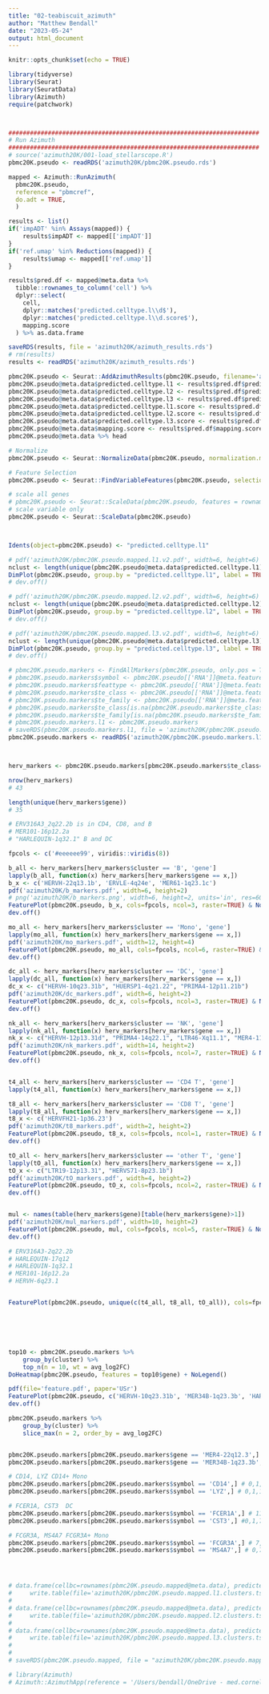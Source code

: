 ```yaml
---
title: "02-teabiscuit_azimuth"
author: "Matthew Bendall"
date: "2023-05-24"
output: html_document
---
```


```r
knitr::opts_chunk$set(echo = TRUE)
```

```r

library(tidyverse)
library(Seurat)
library(SeuratData)
library(Azimuth)
require(patchwork)



######################################################################
# Run Azimuth
######################################################################
# source('azimuth20K/001-load_stellarscope.R')
pbmc20K.pseudo <- readRDS('azimuth20K/pbmc20K.pseudo.rds')

mapped <- Azimuth::RunAzimuth(
  pbmc20K.pseudo,
  reference = "pbmcref",
  do.adt = TRUE,
  )

results <- list()
if('impADT' %in% Assays(mapped)) {
    results$impADT <- mapped[['impADT']]
}
if('ref.umap' %in% Reductions(mapped)) {
    results$umap <- mapped[['ref.umap']]
}

results$pred.df <- mapped@meta.data %>%
  tibble::rownames_to_column('cell') %>%
  dplyr::select(
    cell,
    dplyr::matches('predicted.celltype.l\\d$'),
    dplyr::matches('predicted.celltype.l\\d.score$'),
    mapping.score
  ) %>% as.data.frame

saveRDS(results, file = 'azimuth20K/azimuth_results.rds')
# rm(results)
results <- readRDS('azimuth20K/azimuth_results.rds')

pbmc20K.pseudo <- Seurat::AddAzimuthResults(pbmc20K.pseudo, filename='azimuth20K/azimuth_results.rds')
pbmc20K.pseudo@meta.data$predicted.celltype.l1 <- results$pred.df$predicted.celltype.l1
pbmc20K.pseudo@meta.data$predicted.celltype.l2 <- results$pred.df$predicted.celltype.l2
pbmc20K.pseudo@meta.data$predicted.celltype.l3 <- results$pred.df$predicted.celltype.l3
pbmc20K.pseudo@meta.data$predicted.celltype.l1.score <- results$pred.df$predicted.celltype.l1.score
pbmc20K.pseudo@meta.data$predicted.celltype.l2.score <- results$pred.df$predicted.celltype.l2.score
pbmc20K.pseudo@meta.data$predicted.celltype.l3.score <- results$pred.df$predicted.celltype.l3.score
pbmc20K.pseudo@meta.data$mapping.score <- results$pred.df$mapping.score
pbmc20K.pseudo@meta.data %>% head

# Normalize
pbmc20K.pseudo <- Seurat::NormalizeData(pbmc20K.pseudo, normalization.method = "LogNormalize", scale.factor = 10000)

# Feature Selection
pbmc20K.pseudo <- Seurat::FindVariableFeatures(pbmc20K.pseudo, selection.method = "vst", nfeatures = 5000)

# scale all genes
# pbmc20K.pseudo <- Seurat::ScaleData(pbmc20K.pseudo, features = rownames(pbmc20K.pseudo))
# scale variable only
pbmc20K.pseudo <- Seurat::ScaleData(pbmc20K.pseudo)



Idents(object=pbmc20K.pseudo) <- "predicted.celltype.l1"

# pdf('azimuth20K/pbmc20K.pseudo.mapped.l1.v2.pdf', width=6, height=6)
nclust <- length(unique(pbmc20K.pseudo@meta.data$predicted.celltype.l1))
DimPlot(pbmc20K.pseudo, group.by = "predicted.celltype.l1", label = TRUE, cols=Seurat::DiscretePalette(nclust, 'glasbey')) + NoAxes() + NoLegend() + theme(plot.title=element_blank())
# dev.off()

# pdf('azimuth20K/pbmc20K.pseudo.mapped.l2.v2.pdf', width=6, height=6)
nclust <- length(unique(pbmc20K.pseudo@meta.data$predicted.celltype.l2))
DimPlot(pbmc20K.pseudo, group.by = "predicted.celltype.l2", label = TRUE, cols=Seurat::DiscretePalette(nclust, 'glasbey')) + NoAxes() + NoLegend() + theme(plot.title=element_blank())
# dev.off()

# pdf('azimuth20K/pbmc20K.pseudo.mapped.l3.v2.pdf', width=6, height=6)
nclust <- length(unique(pbmc20K.pseudo@meta.data$predicted.celltype.l3))
DimPlot(pbmc20K.pseudo, group.by = "predicted.celltype.l3", label = TRUE) + NoAxes() + NoLegend() + theme(plot.title=element_blank())
# dev.off()

# pbmc20K.pseudo.markers <- FindAllMarkers(pbmc20K.pseudo, only.pos = TRUE, min.pct = 0.25, logfc.threshold = 0.25)
# pbmc20K.pseudo.markers$symbol <- pbmc20K.pseudo[['RNA']]@meta.features[pbmc20K.pseudo.markers$gene, 'symbol']
# pbmc20K.pseudo.markers$feattype <- pbmc20K.pseudo[['RNA']]@meta.features[pbmc20K.pseudo.markers$gene, 'feattype']
# pbmc20K.pseudo.markers$te_class <- pbmc20K.pseudo[['RNA']]@meta.features[pbmc20K.pseudo.markers$gene, 'te_class']
# pbmc20K.pseudo.markers$te_family <- pbmc20K.pseudo[['RNA']]@meta.features[pbmc20K.pseudo.markers$gene, 'te_family']
# pbmc20K.pseudo.markers$te_class[is.na(pbmc20K.pseudo.markers$te_class)] <- ''
# pbmc20K.pseudo.markers$te_family[is.na(pbmc20K.pseudo.markers$te_family)] <- ''
# pbmc20K.pseudo.markers.l1 <- pbmc20K.pseudo.markers
# saveRDS(pbmc20K.pseudo.markers.l1, file = 'azimuth20K/pbmc20K.pseudo.markers.l1.rds')
pbmc20K.pseudo.markers <- readRDS('azimuth20K/pbmc20K.pseudo.markers.l1.rds')



herv_markers <- pbmc20K.pseudo.markers[pbmc20K.pseudo.markers$te_class=='LTR',]

nrow(herv_markers)
# 43

length(unique(herv_markers$gene))
# 35

# ERV316A3_2q22.2b is in CD4, CD8, and B
# MER101-16p12.2a
# "HARLEQUIN-1q32.1" B and DC

fpcols <- c('#eeeeee99', viridis::viridis(8))

b_all <- herv_markers[herv_markers$cluster == 'B', 'gene']
lapply(b_all, function(x) herv_markers[herv_markers$gene == x,])
b_x <- c('HERVH-22q13.1b', 'ERVLE-4q24e', 'MER61-1q23.1c')
pdf('azimuth20K/b_markers.pdf', width=6, height=2)
# png('azimuth20K/b_markers.png', width=6, height=2, units='in', res=600)
FeaturePlot(pbmc20K.pseudo, b_x, cols=fpcols, ncol=3, raster=TRUE) & NoAxes() & NoLegend() & theme(plot.title=element_text(size=8))
dev.off()

mo_all <- herv_markers[herv_markers$cluster == 'Mono', 'gene']
lapply(mo_all, function(x) herv_markers[herv_markers$gene == x,])
pdf('azimuth20K/mo_markers.pdf', width=12, height=4)
FeaturePlot(pbmc20K.pseudo, mo_all, cols=fpcols, ncol=6, raster=TRUE) & NoAxes() & NoLegend() & theme(plot.title=element_text(size=8))
dev.off()

dc_all <- herv_markers[herv_markers$cluster == 'DC', 'gene']
lapply(dc_all, function(x) herv_markers[herv_markers$gene == x,])
dc_x <- c("HERVH-10q23.31b", "HUERSP1-4q21.22", "PRIMA4-12p11.21b")
pdf('azimuth20K/dc_markers.pdf', width=6, height=2)
FeaturePlot(pbmc20K.pseudo, dc_x, cols=fpcols, ncol=3, raster=TRUE) & NoAxes() & NoLegend() & theme(plot.title=element_text(size=8))
dev.off()

nk_all <- herv_markers[herv_markers$cluster == 'NK', 'gene']
lapply(nk_all, function(x) herv_markers[herv_markers$gene == x,])
nk_x <- c("HERVH-12p13.31d", "PRIMA4-14q22.1", "LTR46-Xq11.1", "MER4-11p15.4a", "HERVH-7q11.23a", "MER101-12p13.31b", "HML6-19q13.43b")
pdf('azimuth20K/nk_markers.pdf', width=14, height=2)
FeaturePlot(pbmc20K.pseudo, nk_x, cols=fpcols, ncol=7, raster=TRUE) & NoAxes() & NoLegend() & theme(plot.title=element_text(size=8))
dev.off()


t4_all <- herv_markers[herv_markers$cluster == 'CD4 T', 'gene']
lapply(t4_all, function(x) herv_markers[herv_markers$gene == x,])

t8_all <- herv_markers[herv_markers$cluster == 'CD8 T', 'gene']
lapply(t8_all, function(x) herv_markers[herv_markers$gene == x,])
t8_x <- c('HERVFH21-1p36.23')
pdf('azimuth20K/t8_markers.pdf', width=2, height=2)
FeaturePlot(pbmc20K.pseudo, t8_x, cols=fpcols, ncol=1, raster=TRUE) & NoAxes() & NoLegend() & theme(plot.title=element_text(size=8))
dev.off()

tO_all <- herv_markers[herv_markers$cluster == 'other T', 'gene']
lapply(tO_all, function(x) herv_markers[herv_markers$gene == x,])
tO_x <- c("LTR19-12p13.31", "HERVS71-8p23.1b")
pdf('azimuth20K/tO_markers.pdf', width=4, height=2)
FeaturePlot(pbmc20K.pseudo, tO_x, cols=fpcols, ncol=2, raster=TRUE) & NoAxes() & NoLegend() & theme(plot.title=element_text(size=8))
dev.off()


mul <- names(table(herv_markers$gene)[table(herv_markers$gene)>1])
pdf('azimuth20K/mul_markers.pdf', width=10, height=2)
FeaturePlot(pbmc20K.pseudo, mul, cols=fpcols, ncol=5, raster=TRUE) & NoAxes() & NoLegend() & theme(plot.title=element_text(size=8))
dev.off()

# ERV316A3-2q22.2b
# HARLEQUIN-17q12
# HARLEQUIN-1q32.1
# MER101-16p12.2a
# HERVH-6q23.1


FeaturePlot(pbmc20K.pseudo, unique(c(t4_all, t8_all, tO_all)), cols=fpcols) & NoAxes() & NoLegend()






top10 <- pbmc20K.pseudo.markers %>%
    group_by(cluster) %>%
    top_n(n = 10, wt = avg_log2FC)
DoHeatmap(pbmc20K.pseudo, features = top10$gene) + NoLegend()

pdf(file='feature.pdf', paper='USr')
FeaturePlot(pbmc20K.pseudo, c('HERVH-10q23.31b', 'MER34B-1q23.3b', 'HARLEQUIN-17q12', 'L1FLnI-7q36.1m'))
dev.off()

pbmc20K.pseudo.markers %>%
    group_by(cluster) %>%
    slice_max(n = 2, order_by = avg_log2FC)


pbmc20K.pseudo.markers[pbmc20K.pseudo.markers$gene == 'MER4-22q12.3',] # 0,1,7,10
pbmc20K.pseudo.markers[pbmc20K.pseudo.markers$gene == 'MER34B-1q23.3b',] # 0,7

# CD14, LYZ	CD14+ Mono
pbmc20K.pseudo.markers[pbmc20K.pseudo.markers$symbol == 'CD14',] # 0,1,10,13,14
pbmc20K.pseudo.markers[pbmc20K.pseudo.markers$symbol == 'LYZ',] # 0,1,10,11,13,14

# FCER1A, CST3	DC
pbmc20K.pseudo.markers[pbmc20K.pseudo.markers$symbol == 'FCER1A',] # 11,12
pbmc20K.pseudo.markers[pbmc20K.pseudo.markers$symbol == 'CST3',] #0,1,7,10,11,12,13,14

# FCGR3A, MS4A7	FCGR3A+ Mono
pbmc20K.pseudo.markers[pbmc20K.pseudo.markers$symbol == 'FCGR3A',] # 7,9,15
pbmc20K.pseudo.markers[pbmc20K.pseudo.markers$symbol == 'MS4A7',] # 0,7,14




# data.frame(cellbc=rownames(pbmc20K.pseudo.mapped@meta.data), predicted.celltype.l1=pbmc20K.pseudo.mapped@meta.data$predicted.celltype.l1) %>%
#     write.table(file='azimuth20K/pbmc20K.pseudo.mapped.l1.clusters.tsv', sep='\t', quote=F, row.names=F, col.names=F)
#
# data.frame(cellbc=rownames(pbmc20K.pseudo.mapped@meta.data), predicted.celltype.l2=pbmc20K.pseudo.mapped@meta.data$predicted.celltype.l2) %>%
#     write.table(file='azimuth20K/pbmc20K.pseudo.mapped.l2.clusters.tsv', sep='\t', quote=F, row.names=F, col.names=F)
#
# data.frame(cellbc=rownames(pbmc20K.pseudo.mapped@meta.data), predicted.celltype.l3=pbmc20K.pseudo.mapped@meta.data$predicted.celltype.l3) %>%
#     write.table(file='azimuth20K/pbmc20K.pseudo.mapped.l3.clusters.tsv', sep='\t', quote=F, row.names=F, col.names=F)
#
#
# saveRDS(pbmc20K.pseudo.mapped, file = "azimuth20K/pbmc20K.pseudo.mapped.rds")

# library(Azimuth)
# Azimuth::AzimuthApp(reference = '/Users/bendall/OneDrive - med.cornell.edu/SharedProjects/stellarscope_methods/matthew/azimuth_refs')

```